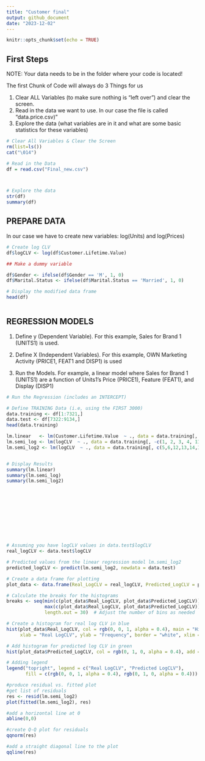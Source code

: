 ```yaml
---
title: "Customer final"
output: github_document
date: "2023-12-02"
---
```


```r
knitr::opts_chunk$set(echo = TRUE)
```

## First Steps 

NOTE: Your data needs to be in the folder where your code is located!

The first Chunk of Code will always do 3 Things for us

1) Clear ALL Variables (to make sure nothing is "left over") and clear the      screen. 
2) Read in the data we want to use. In our case the file is called              "data.price.csv)"
3) Explore the data (what variables are in it and what are some basic           statistics for these variables)

```r

# Clear All Variables & Clear the Screen
rm(list=ls())
cat("\014")

# Read in the Data
df = read.csv("Final_new.csv")



# Explore the data
str(df)
summary(df)
```

## PREPARE DATA
 
In our case we have to create new variables: log(Units) and log(Prices)

```r

# Create log CLV
df$logCLV <- log(df$Customer.Lifetime.Value)

## Make a dummy variable 

df$Gender <- ifelse(df$Gender == 'M', 1, 0)
df$Marital.Status <- ifelse(df$Marital.Status == 'Married', 1, 0)

# Display the modified data frame
head(df)



```

## REGRESSION MODELS

1) Define y (Dependent Variable). For this example, Sales for Brand 1           (UNITS1) is used.

2) Define X (Independent Variables). For this example, OWN Marketing Activity    (PRICE1, FEAT1 and DISP1) is used

3) Run the Models. For example, a linear model where Sales for Brand 1          (UNITS1) are a function of Units1's Price (PRICE1), Feature (FEAT1), and     Display (DISP1)

```r

# Run the Regression (includes an INTERCEPT)

# Define TRAINING Data (i.e, using the FIRST 3000)
data.training <- df[1:7321,]
data.test <- df[7322:9134,]
head(data.training)

lm.linear   <- lm(Customer.Lifetime.Value  ~ ., data = data.training[, -c(1, 2, 4, 11, 37, 40)])
lm.semi_log <- lm(logCLV  ~ ., data = data.training[, -c(1, 2, 3, 4, 11, 37)])
lm.semi_log2 <- lm(logCLV  ~ ., data = data.training[, c(5,6,12,13,14,15,21,24,25,26,27,30,31,32,40)])


# Display Results
summary(lm.linear)
summary(lm.semi_log)
summary(lm.semi_log2)











# Assuming you have logCLV values in data.test$logCLV
real_logCLV <- data.test$logCLV

# Predicted values from the linear regression model lm.semi_log2
predicted_logCLV <- predict(lm.semi_log2, newdata = data.test)

# Create a data frame for plotting
plot_data <- data.frame(Real_LogCLV = real_logCLV, Predicted_LogCLV = predicted_logCLV)

# Calculate the breaks for the histograms
breaks <- seq(min(c(plot_data$Real_LogCLV, plot_data$Predicted_LogCLV)),
              max(c(plot_data$Real_LogCLV, plot_data$Predicted_LogCLV)),
              length.out = 30)  # Adjust the number of bins as needed

# Create a histogram for real log CLV in blue
hist(plot_data$Real_LogCLV, col = rgb(0, 0, 1, alpha = 0.4), main = "Histogram of Real LogCLV",
     xlab = "Real LogCLV", ylab = "Frequency", border = "white", xlim = range(breaks), breaks = breaks)

# Add histogram for predicted log CLV in green
hist(plot_data$Predicted_LogCLV, col = rgb(0, 1, 0, alpha = 0.4), add = TRUE, border = "white", breaks = breaks)

# Adding legend
legend("topright", legend = c("Real LogCLV", "Predicted LogCLV"), 
       fill = c(rgb(0, 0, 1, alpha = 0.4), rgb(0, 1, 0, alpha = 0.4)))

#produce residual vs. fitted plot
#get list of residuals 
res <- resid(lm.semi_log2)
plot(fitted(lm.semi_log2), res)

#add a horizontal line at 0 
abline(0,0)

#create Q-Q plot for residuals
qqnorm(res)

#add a straight diagonal line to the plot
qqline(res) 


```
